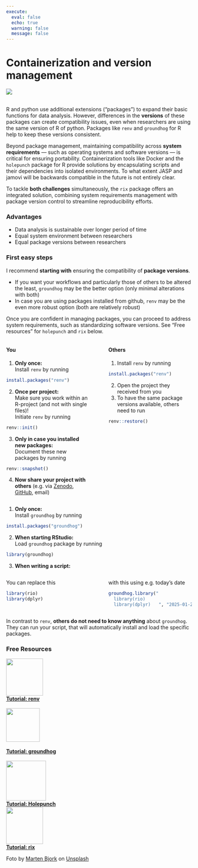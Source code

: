 ```yaml
---
execute:
  eval: false
  echo: true
  warning: false
  message: false
---
```


# Containerization and version management
![](www/version.jpg){.top-img}  
\

R and python use additional extensions ("packages") to expand their basic functions for data analysis. However, differences in the **versions** of these packages can create compatibility issues, even when researchers are using the same version of R of python. Packages like `renv` and `groundhog` for R help to keep these versions consistent.
  
Beyond package management, maintaining compatibility across **system requirements** — such as operating systems and software versions — is critical for ensuring portability. Containerization tools like Docker and the `holepunch` package for R provide solutions by encapsulating scripts and their dependencies into isolated environments. To what extent JASP and jamovi will be backwards compatible in the future is not entirely clear.
  
To tackle **both challenges** simultaneously, the `rix` package offers an integrated solution, combining system requirements management with package version control to streamline reproducibility efforts.

### Advantages {.unnumbered}


-   Data analysis is sustainable over longer period of time
-   Equal system environment between researchers
-   Equal package versions between researchers


### First easy steps {.unnumbered}

I recommend **starting with** ensuring the compatibility of **package versions**.

* If you want your workflows and particularly those of others to be altered the least, `groundhog` may be the better option (only minimal alterations with both)
* In case you are using packages installed from github, `renv` may be the even more robust option (both are relatively robust)

Once you are confident in managing packages, you can proceed to address system requirements, such as standardizing software versions. See "Free resources" for `holepunch` and `rix` below.

::: {.callout-tip collapse="true" title="Package management with renv (for R)"}
::::{.columns}
:::{.column width="49%"}
#### You {.unnumbered}
1. **Only once:**  
Install `renv` by running
```r
install.packages("renv")
```

2. **Once per project:**  
Make sure you work within an R-project (and not with single files)!  
Initiate `renv` by running
```r
renv::init()
```

3. **Only in case you installed new packages:**  
Document these new packages by running
```r
renv::snapshot()
```

4. **Now share your project with others** (e.g. via [Zenodo](https://zenodo.org/), [GitHub](https://github.com/), email)
:::
:::{.column width="2%"}
:::
:::{.column width="49%"}
#### Others {.unnumbered}
1. Install `renv` by running
```r
install.packages("renv")
```
2. Open the project they received from you
3. To have the same package versions available, others need to run
```r
renv::restore()
```
:::
::::
:::







::: {.callout-tip collapse="true" title="Package management with groundhog (for R)"}
1. **Only once:**  
Install `groundhog` by running
```r
install.packages("groundhog")
```

2. **When starting RStudio:**  
Load `groundhog` package by running
```r
library(groundhog)
```

3. **When writing a script:**  

::::{.columns}
:::{.column width="49%"}
You can replace this
```r
library(rio)
library(dplyr)
```
:::
:::{.column width="2%"}
:::
:::{.column width="49%"}
with this using e.g. today's date
```r
groundhog.library("
  library(rio)
  library(dplyr)   ", "2025-01-28")
```
:::
::::

In contrast to `renv `, **others do not need to know anything** about `groundhog`. They can run your script, that will automatically install and load the specific packages.

:::



### Free Resources {.unnumbered}



<a href="https://rstudio.github.io/renv/articles/renv.html" target="_blank" class="infobtn sameheight">![](www/renv_logo.png){width="100"}<br /><b>Tutorial: renv</b><br></a>
<a href="https://groundhogr.com/" target="_blank" class="infobtn sameheight"><br />![](www/groundhog_logo.png){width="91"}<br /><br /><b>Tutorial: groundhog</b><br></a>
<a href="https://karthik.github.io/holepunch/" target="_blank" class="infobtn sameheight"><br />![](www/holepunch_logo.png){width="108"}<br /><b>Tutorial: Holepunch</b><br></a>
<a href="https://docs.ropensci.org/rix/articles/a-getting-started.html#rix-workflow" target="_blank" class="infobtn sameheight">![](www/rix_logo.png){width="100"}<br /><b>Tutorial: rix</b><br></a>


:::{.smallfont}
Foto by <a href="https://unsplash.com/de/@martenbjork?utm_content=creditCopyText&utm_medium=referral&utm_source=unsplash" target="_blank">Marten Bjork</a> on <a href="https://unsplash.com/de/fotos/person-die-auf-silbernem-laptop-tippt-ANGrwTKxjlk?utm_content=creditCopyText&utm_medium=referral&utm_source=unsplash" target="_blank">Unsplash</a>
:::